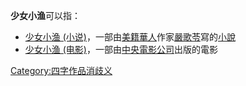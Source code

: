 '''少女小渔'''可以指：
*[[少女小渔_(小说)|少女小渔 (小说)]]，一部由[[美籍華人|美籍華人]]作家[[嚴歌苓|嚴歌苓]]寫的[[小說|小說]]
*[[少女小渔_(电影)|少女小渔 (电影)]]，一部由[[中央電影公司|中央電影公司]]出版的電影

{{disambig}}
[[Category:四字作品消歧义|Category:四字作品消歧义]]